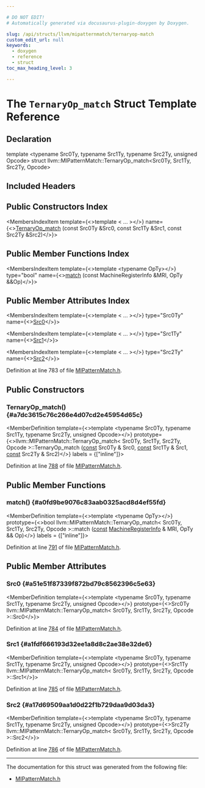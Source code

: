 ```yaml
---

# DO NOT EDIT!
# Automatically generated via docusaurus-plugin-doxygen by Doxygen.

slug: /api/structs/llvm/mipatternmatch/ternaryop-match
custom_edit_url: null
keywords:
  - doxygen
  - reference
  - struct
toc_max_heading_level: 3

---
```





# The `TernaryOp_match` Struct Template Reference

<DoxygenPage pluginConfig={pluginConfig}>



## Declaration

<CodeBlock>template &lt;typename Src0Ty, typename Src1Ty, typename Src2Ty, unsigned Opcode&gt;
struct llvm::MIPatternMatch::TernaryOp_match&lt;Src0Ty, Src1Ty, Src2Ty, Opcode&gt;</CodeBlock>

## Included Headers

<IncludesList>
<IncludesListItem
  filePath="llvm/CodeGen/GlobalISel/MIPatternMatch.h"
  permalink="/docs/api/files/include/include/llvm/include/llvm/codegen/include/llvm/codegen/globalisel/mipatternmatch-h"
  isLocal="true" />
</IncludesList>

## Public Constructors Index

<MembersIndex>

<MembersIndexItem
  template={<>template &lt; ... &gt;</>}
  name={<><a href="#a7dc3615c76c266e4d07cd2e45954d65c">TernaryOp&#95;match</a> (const Src0Ty &amp;Src0, const Src1Ty &amp;Src1, const Src2Ty &amp;Src2)</>}>
</MembersIndexItem>

</MembersIndex>

## Public Member Functions Index

<MembersIndex>

<MembersIndexItem
  template={<>template &lt;typename OpTy&gt;</>}
  type="bool"
  name={<><a href="#a0fd9be9076c83aab0325acd8d4ef55fd">match</a> (const MachineRegisterInfo &amp;MRI, OpTy &amp;&amp;Op)</>}>
</MembersIndexItem>

</MembersIndex>

## Public Member Attributes Index

<MembersIndex>

<MembersIndexItem
  template={<>template &lt; ... &gt;</>}
  type="Src0Ty"
  name={<><a href="#a51e51f87339f872bd79c8562396c5e63">Src0</a></>}>
</MembersIndexItem>

<MembersIndexItem
  template={<>template &lt; ... &gt;</>}
  type="Src1Ty"
  name={<><a href="#a1fdf666193d32ee1a8d8c2ae38e32de6">Src1</a></>}>
</MembersIndexItem>

<MembersIndexItem
  template={<>template &lt; ... &gt;</>}
  type="Src2Ty"
  name={<><a href="#a17d69509aa1d0d22f1b729daa9d03da3">Src2</a></>}>
</MembersIndexItem>

</MembersIndex>


Definition at line 783 of file <a href="/docs/api/files/include/include/llvm/include/llvm/codegen/include/llvm/codegen/globalisel/mipatternmatch-h">MIPatternMatch.h</a>.

<SectionDefinition>

## Public Constructors

### TernaryOp&#95;match() {#a7dc3615c76c266e4d07cd2e45954d65c}

<MemberDefinition
  template={<>template &lt;typename Src0Ty, typename Src1Ty, typename Src2Ty, unsigned Opcode&gt;</>}
  prototype={<>llvm::MIPatternMatch::TernaryOp&#95;match&lt; Src0Ty, Src1Ty, Src2Ty, Opcode &gt;::TernaryOp&#95;match (<a href="/docs/api/files/lib/lib/target/lib/target/aarch64/aarch64promoteconstant-cpp/#a90f8350fecae261c25be85d38b451bff">const</a> Src0Ty &amp; Src0, <a href="/docs/api/files/lib/lib/target/lib/target/aarch64/aarch64promoteconstant-cpp/#a90f8350fecae261c25be85d38b451bff">const</a> Src1Ty &amp; Src1, <a href="/docs/api/files/lib/lib/target/lib/target/aarch64/aarch64promoteconstant-cpp/#a90f8350fecae261c25be85d38b451bff">const</a> Src2Ty &amp; Src2)</>}
  labels = {["inline"]}>

Definition at line <a href="/docs/api/files/include/include/llvm/include/llvm/codegen/include/llvm/codegen/globalisel/mipatternmatch-h/#l00788">788</a> of file <a href="/docs/api/files/include/include/llvm/include/llvm/codegen/include/llvm/codegen/globalisel/mipatternmatch-h">MIPatternMatch.h</a>.
</MemberDefinition>

</SectionDefinition>

<SectionDefinition>

## Public Member Functions

### match() {#a0fd9be9076c83aab0325acd8d4ef55fd}

<MemberDefinition
  template={<>template &lt;typename OpTy&gt;</>}
  prototype={<>bool llvm::MIPatternMatch::TernaryOp&#95;match&lt; Src0Ty, Src1Ty, Src2Ty, Opcode &gt;::match (<a href="/docs/api/files/lib/lib/target/lib/target/aarch64/aarch64promoteconstant-cpp/#a90f8350fecae261c25be85d38b451bff">const</a> <a href="/docs/api/classes/llvm/machineregisterinfo">MachineRegisterInfo</a> &amp; MRI, OpTy &amp;&amp; Op)</>}
  labels = {["inline"]}>

Definition at line <a href="/docs/api/files/include/include/llvm/include/llvm/codegen/include/llvm/codegen/globalisel/mipatternmatch-h/#l00791">791</a> of file <a href="/docs/api/files/include/include/llvm/include/llvm/codegen/include/llvm/codegen/globalisel/mipatternmatch-h">MIPatternMatch.h</a>.
</MemberDefinition>

</SectionDefinition>

<SectionDefinition>

## Public Member Attributes

### Src0 {#a51e51f87339f872bd79c8562396c5e63}

<MemberDefinition
  template={<>template &lt;typename Src0Ty, typename Src1Ty, typename Src2Ty, unsigned Opcode&gt;</>}
  prototype={<>Src0Ty llvm::MIPatternMatch::TernaryOp&#95;match&lt; Src0Ty, Src1Ty, Src2Ty, Opcode &gt;::Src0</>}>

Definition at line <a href="/docs/api/files/include/include/llvm/include/llvm/codegen/include/llvm/codegen/globalisel/mipatternmatch-h/#l00784">784</a> of file <a href="/docs/api/files/include/include/llvm/include/llvm/codegen/include/llvm/codegen/globalisel/mipatternmatch-h">MIPatternMatch.h</a>.
</MemberDefinition>

### Src1 {#a1fdf666193d32ee1a8d8c2ae38e32de6}

<MemberDefinition
  template={<>template &lt;typename Src0Ty, typename Src1Ty, typename Src2Ty, unsigned Opcode&gt;</>}
  prototype={<>Src1Ty llvm::MIPatternMatch::TernaryOp&#95;match&lt; Src0Ty, Src1Ty, Src2Ty, Opcode &gt;::Src1</>}>

Definition at line <a href="/docs/api/files/include/include/llvm/include/llvm/codegen/include/llvm/codegen/globalisel/mipatternmatch-h/#l00785">785</a> of file <a href="/docs/api/files/include/include/llvm/include/llvm/codegen/include/llvm/codegen/globalisel/mipatternmatch-h">MIPatternMatch.h</a>.
</MemberDefinition>

### Src2 {#a17d69509aa1d0d22f1b729daa9d03da3}

<MemberDefinition
  template={<>template &lt;typename Src0Ty, typename Src1Ty, typename Src2Ty, unsigned Opcode&gt;</>}
  prototype={<>Src2Ty llvm::MIPatternMatch::TernaryOp&#95;match&lt; Src0Ty, Src1Ty, Src2Ty, Opcode &gt;::Src2</>}>

Definition at line <a href="/docs/api/files/include/include/llvm/include/llvm/codegen/include/llvm/codegen/globalisel/mipatternmatch-h/#l00786">786</a> of file <a href="/docs/api/files/include/include/llvm/include/llvm/codegen/include/llvm/codegen/globalisel/mipatternmatch-h">MIPatternMatch.h</a>.
</MemberDefinition>

</SectionDefinition>

<hr/>

The documentation for this struct was generated from the following file:

<ul>
<li><a href="/docs/api/files/include/include/llvm/include/llvm/codegen/include/llvm/codegen/globalisel/mipatternmatch-h">MIPatternMatch.h</a></li>
</ul>

</DoxygenPage>
